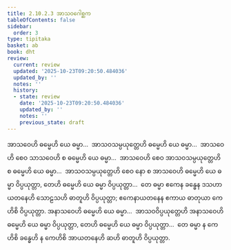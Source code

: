 ```yaml
---
title: 2.10.2.3 အာသဝဂေါစ္ဆက
tableOfContents: false
sidebar:
  order: 3
type: tipitaka
basket: ab
book: dht
review:
  current: review
  updated: '2025-10-23T09:20:50.484036'
  updated_by: ''
  notes: ''
  history:
  - state: review
    date: '2025-10-23T09:20:50.484036'
    updated_by: ''
    notes: ''
    previous_state: draft
---
```



<ReviewStatus review={frontmatter.review} showDetails={true} />

<HypothesisAnnotation frontmatter={frontmatter} />

<DynamicBreadcrumb />

<Division number="392" book="dht" e="ch" v="31" p="71">

<Paragraph number="482" book="dht">
အာသဝေဟိ ဓမ္မေဟိ ယေ ဓမ္မာ…  အာသဝသမ္ပယုတ္တေဟိ ဓမ္မေဟိ ယေ ဓမ္မာ…  အာသဝေဟိ စေဝ သာသဝေဟိ စ ဓမ္မေဟိ ယေ ဓမ္မာ…  အာသဝေဟိ စေဝ အာသဝသမ္ပယုတ္တေဟိ စ ဓမ္မေဟိ ယေ ဓမ္မာ…  အာသဝသမ္ပယုတ္တေဟိ စေဝ နော စ အာသဝေဟိ ဓမ္မေဟိ ယေ ဓမ္မာ ဝိပ္ပယုတ္တာ, တေဟိ ဓမ္မေဟိ ယေ ဓမ္မာ ဝိပ္ပယုတ္တာ…  တေ ဓမ္မာ ဧကေန ခန္ဓေန ဒသဟာယတနေဟိ သောဠသဟိ ဓာတူဟိ ဝိပ္ပယုတ္တာ; ဧကေနာယတနေန ဧကာယ ဓာတုယာ ကေဟိစိ ဝိပ္ပယုတ္တာ.
</Paragraph>

</Division>
<Division number="393" book="dht" e="ch" v="31" p="71">

<Paragraph number="483" book="dht">
အနာသဝေဟိ ဓမ္မေဟိ ယေ ဓမ္မာ…  အာသဝဝိပ္ပယုတ္တေဟိ အနာသဝေဟိ ဓမ္မေဟိ ယေ ဓမ္မာ ဝိပ္ပယုတ္တာ, တေဟိ ဓမ္မေဟိ ယေ ဓမ္မာ ဝိပ္ပယုတ္တာ…  တေ ဓမ္မာ န ကေဟိစိ ခန္ဓေဟိ န ကေဟိစိ အာယတနေဟိ ဆဟိ ဓာတူဟိ ဝိပ္ပယုတ္တာ.
</Paragraph>
</Division>